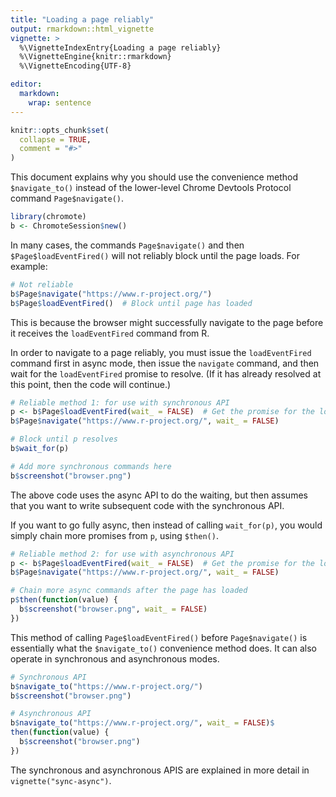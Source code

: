 ```yaml
---
title: "Loading a page reliably"
output: rmarkdown::html_vignette
vignette: >
  %\VignetteIndexEntry{Loading a page reliably}
  %\VignetteEngine{knitr::rmarkdown}
  %\VignetteEncoding{UTF-8}

editor:
  markdown:
    wrap: sentence
---
```


```r
knitr::opts_chunk$set(
  collapse = TRUE,
  comment = "#>"
)
```

This document explains why you should use the convenience method `$navigate_to()` instead of the lower-level Chrome Devtools Protocol command `Page$navigate()`.


``` r
library(chromote)
b <- ChromoteSession$new()
```

In many cases, the commands `Page$navigate()` and then `$Page$loadEventFired()` will not reliably block until the page loads.
For example:

``` r
# Not reliable
b$Page$navigate("https://www.r-project.org/")
b$Page$loadEventFired()  # Block until page has loaded
```

This is because the browser might successfully navigate to the page before it receives the `loadEventFired` command from R.

In order to navigate to a page reliably, you must issue the `loadEventFired` command first in async mode, then issue the `navigate` command, and then wait for the `loadEventFired` promise to resolve.
(If it has already resolved at this point, then the code will continue.)

``` r
# Reliable method 1: for use with synchronous API
p <- b$Page$loadEventFired(wait_ = FALSE)  # Get the promise for the loadEventFired
b$Page$navigate("https://www.r-project.org/", wait_ = FALSE)

# Block until p resolves
b$wait_for(p)

# Add more synchronous commands here
b$screenshot("browser.png")
```

The above code uses the async API to do the waiting, but then assumes that you want to write subsequent code with the synchronous API.

If you want to go fully async, then instead of calling `wait_for(p)`, you would simply chain more promises from `p`, using `$then()`.

``` r
# Reliable method 2: for use with asynchronous API
p <- b$Page$loadEventFired(wait_ = FALSE)  # Get the promise for the loadEventFired
b$Page$navigate("https://www.r-project.org/", wait_ = FALSE)

# Chain more async commands after the page has loaded
p$then(function(value) {
  b$screenshot("browser.png", wait_ = FALSE)
})
```

This method of calling `Page$loadEventFired()` before `Page$navigate()` is essentially what the `$navigate_to()` convenience method does. It can also operate in synchronous and asynchronous modes.

``` r
# Synchronous API
b$navigate_to("https://www.r-project.org/")
b$screenshot("browser.png")

# Asynchronous API
b$navigate_to("https://www.r-project.org/", wait_ = FALSE)$
then(function(value) {
  b$screenshot("browser.png")
})
```


The synchronous and asynchronous APIS are explained in more detail in `vignette("sync-async")`.